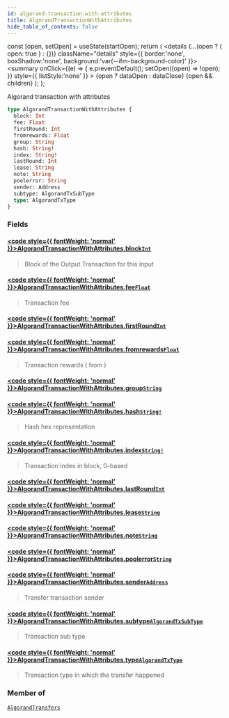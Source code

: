 ```yaml
---
id: algorand-transaction-with-attributes
title: AlgorandTransactionWithAttributes
hide_table_of_contents: false
---
```







  const [open, setOpen] = useState(startOpen);
  return (
    <details {...(open ? { open: true } : {})} className="details" style={{ border:'none', boxShadow:'none', background:'var(--ifm-background-color)' }}>
      <summary
        onClick={(e) => {
          e.preventDefault();
          setOpen((open) => !open);
        }}
        style={{ listStyle:'none' }}
      >
      {open ? dataOpen : dataClose}
      </summary>
      {open && children}
    </details>
  );
};








Algorand transaction with attributes


```graphql
type AlgorandTransactionWithAttributes {
  block: Int
  fee: Float
  firstRound: Int
  fromrewards: Float
  group: String
  hash: String!
  index: String!
  lastRound: Int
  lease: String
  note: String
  poolerror: String
  sender: Address
  subtype: AlgorandTxSubType
  type: AlgorandTxType
}
```




### Fields

#### [<code style={{ fontWeight: 'normal' }}>AlgorandTransactionWithAttributes.<b>block</b></code>](#)<Bullet />[`Int`](/docs/graphql-reference/scalars/int) <Badge class="badge badge--secondary" text="scalar"/> 
> 
> 
> Block of the Output Transaction for this input
> 

#### [<code style={{ fontWeight: 'normal' }}>AlgorandTransactionWithAttributes.<b>fee</b></code>](#)<Bullet />[`Float`](/docs/graphql-reference/scalars/float) <Badge class="badge badge--secondary" text="scalar"/> 
> 
> 
> Transaction fee
> 

#### [<code style={{ fontWeight: 'normal' }}>AlgorandTransactionWithAttributes.<b>firstRound</b></code>](#)<Bullet />[`Int`](/docs/graphql-reference/scalars/int) <Badge class="badge badge--secondary" text="scalar"/> 
> 
> 
> 
> 

#### [<code style={{ fontWeight: 'normal' }}>AlgorandTransactionWithAttributes.<b>fromrewards</b></code>](#)<Bullet />[`Float`](/docs/graphql-reference/scalars/float) <Badge class="badge badge--secondary" text="scalar"/> 
> 
> 
> Transaction rewards ( from ) 
> 

#### [<code style={{ fontWeight: 'normal' }}>AlgorandTransactionWithAttributes.<b>group</b></code>](#)<Bullet />[`String`](/docs/graphql-reference/scalars/string) <Badge class="badge badge--secondary" text="scalar"/> 
> 
> 
> 
> 

#### [<code style={{ fontWeight: 'normal' }}>AlgorandTransactionWithAttributes.<b>hash</b></code>](#)<Bullet />[`String!`](/docs/graphql-reference/scalars/string) <Badge class="badge badge--secondary" text="non-null"/> <Badge class="badge badge--secondary" text="scalar"/> 
> 
> 
> Hash hex representation
> 

#### [<code style={{ fontWeight: 'normal' }}>AlgorandTransactionWithAttributes.<b>index</b></code>](#)<Bullet />[`String!`](/docs/graphql-reference/scalars/string) <Badge class="badge badge--secondary" text="non-null"/> <Badge class="badge badge--secondary" text="scalar"/> 
> 
> 
> Transaction index in block, 0-based
> 

#### [<code style={{ fontWeight: 'normal' }}>AlgorandTransactionWithAttributes.<b>lastRound</b></code>](#)<Bullet />[`Int`](/docs/graphql-reference/scalars/int) <Badge class="badge badge--secondary" text="scalar"/> 
> 
> 
> 
> 

#### [<code style={{ fontWeight: 'normal' }}>AlgorandTransactionWithAttributes.<b>lease</b></code>](#)<Bullet />[`String`](/docs/graphql-reference/scalars/string) <Badge class="badge badge--secondary" text="scalar"/> 
> 
> 
> 
> 

#### [<code style={{ fontWeight: 'normal' }}>AlgorandTransactionWithAttributes.<b>note</b></code>](#)<Bullet />[`String`](/docs/graphql-reference/scalars/string) <Badge class="badge badge--secondary" text="scalar"/> 
> 
> 
> 
> 

#### [<code style={{ fontWeight: 'normal' }}>AlgorandTransactionWithAttributes.<b>poolerror</b></code>](#)<Bullet />[`String`](/docs/graphql-reference/scalars/string) <Badge class="badge badge--secondary" text="scalar"/> 
> 
> 
> 
> 

#### [<code style={{ fontWeight: 'normal' }}>AlgorandTransactionWithAttributes.<b>sender</b></code>](#)<Bullet />[`Address`](/docs/graphql-reference/objects/address) <Badge class="badge badge--secondary" text="object"/> 
> 
> 
> Transfer transaction sender
> 

#### [<code style={{ fontWeight: 'normal' }}>AlgorandTransactionWithAttributes.<b>subtype</b></code>](#)<Bullet />[`AlgorandTxSubType`](/docs/graphql-reference/enums/algorand-tx-sub-type) <Badge class="badge badge--secondary" text="enum"/> 
> 
> 
> Transaction sub type
> 

#### [<code style={{ fontWeight: 'normal' }}>AlgorandTransactionWithAttributes.<b>type</b></code>](#)<Bullet />[`AlgorandTxType`](/docs/graphql-reference/enums/algorand-tx-type) <Badge class="badge badge--secondary" text="enum"/> 
> 
> 
> Transaction type in which the transfer happened
> 



### Member of

[`AlgorandTransfers`](/docs/graphql-reference/objects/algorand-transfers)  <Badge class="secondary" text="object"/>

